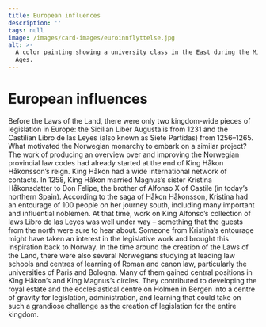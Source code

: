```yaml
---
title: European influences
description: ''
tags: null
image: /images/card-images/euroinnflyttelse.jpg
alt: >-
  A color painting showing a university class in the East during the Middle
  Ages.
---
```




# European influences

<Container stil="initial side">
    Before the Laws of the Land, there were only two kingdom-wide pieces of legislation in Europe: the Sicilian Liber Augustalis from 1231 and the Castilian Libro de las Leyes (also known as Siete Partidas) from 1256–1265. 
    What motivated the Norwegian monarchy to embark on a similar project? The work of producing an overview over and improving the Norwegian provincial law codes had already started at the end of King Håkon Håkonsson’s reign. 
    King Håkon had a wide international network of contacts. 
    In 1258, King Håkon married Magnus’s sister Kristina Håkonsdatter to Don Felipe, the brother of Alfonso X of Castile (in today’s northern Spain). 
    According to the saga of Håkon Håkonsson, Kristina had an entourage of 100 people on her journey south, including many important and influential noblemen. 
    At that time, work on King Alfonso’s collection of laws Libro de las Leyes was well under way – something that the guests from the north were sure to hear about. 
    Someone from Kristina’s entourage might have taken an interest in the legislative work and brought this inspiration back to Norway. 
    In the time around the creation of the Laws of the Land, there were also several Norwegians studying at leading law schools and centres of learning of Roman and canon law, particularly the universities of Paris and Bologna. 
    Many of them gained central positions in King Håkon’s and King Magnus’s circles. 
    They contributed to developing the royal estate and the ecclesiastical centre on Holmen in Bergen into a centre of gravity for legislation, administration, and learning that could take on such a grandiose challenge as the creation of legislation for the entire kingdom.
</Container>

<Work id="ubb-ms-0791-b" />

